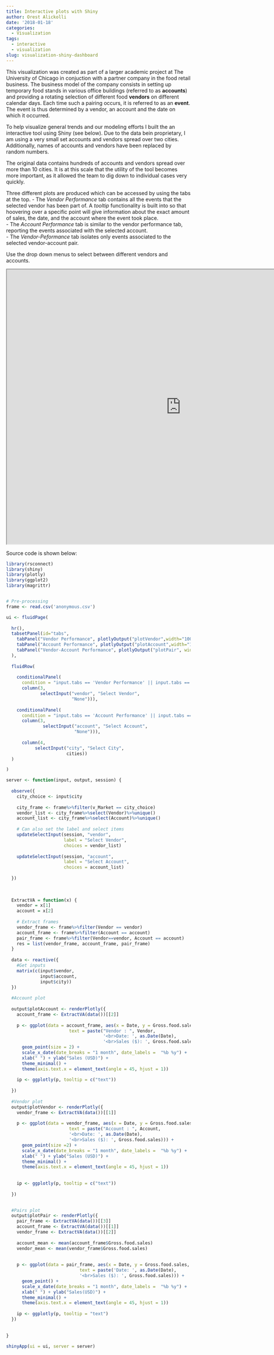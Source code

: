 ```yaml
---
title: Interactive plots with Shiny
author: Orest Alickolli
date: '2018-01-18'
categories:
  - Visualization
tags:
  - interactive
  - visualization
slug: visualization-shiny-dashboard
---
```


This visualization was created as part of a larger academic project at The University of Chicago in conjuction with a partner company in the food retail business. The business model of the company consists in setting up temporary food stands in various office buildings (referred to as **accounts**) and providing a rotating selection of different food **vendors** on different calendar days. 
Each time such a pairing occurs, it is referred to as an **event**. The event is thus determined by a vendor, an account and the date on which it occurred. 

To help visualize general trends and our modeling efforts I built the an interactive tool using Shiny (see below). Due to the data bein proprietary, I am using a very small set accounts and vendors spread over two cities. Additionally, names of accounts and vendors have been replaced by random numbers. 

The original data contains hundreds of accounts and vendors spread over more than 10 cities. It is at this scale that the utility of the tool becomes more important, as it allowed the team to dig down to individual cases very quickly.

Three different plots are produced which can be accessed by using the tabs at the top. 
    - The *Vendor Performance* tab contains all the events that the selected vendor has been part of. A *tooltip* functionality is built into so that hoovering over a specific point will give information about the exact amount of sales, the date, and the account where the event took place.  
    - The *Account Performance* tab is similar to the vendor performance tab, reporting the events associated with the selected account.  
    - The *Vendor-Peformance* tab isolates only events associated to the selected vendor-account pair.  

Use the drop down menus to select between different vendors and accounts. 

<div id="myiframe">  
  <iframe height="750" width="950" src="https://alickolli.shinyapps.io/shinyeda/"></iframe>
<div/>

Source code is shown below:

```r
library(rsconnect)
library(shiny)
library(plotly)
library(ggplot2)
library(magrittr)


# Pre-processing
frame <- read.csv('anonymous.csv')

ui <- fluidPage(
  
  hr(),
  tabsetPanel(id="tabs",
    tabPanel("Vendor Performance", plotlyOutput("plotVendor",width="100%")), 
    tabPanel("Account Performance", plotlyOutput("plotAccount",width="100%")),
    tabPanel("Vendor-Account Performance", plotlyOutput("plotPair", width = "100%"))
  ),
  
  fluidRow(
    
    conditionalPanel(
      condition = "input.tabs == 'Vendor Performance' || input.tabs == 'Vendor-Account Performance'" ,
      column(3,
             selectInput("vendor", "Select Vendor",
                         "None"))),
      
    conditionalPanel(
      condition = "input.tabs == 'Account Performance' || input.tabs == 'Vendor-Account Performance'",
      column(3,        
              selectInput("account", "Select Account",
                          "None"))),
    
      column(4,
           selectInput("city", "Select City",
                       cities))
  )

)  

server <- function(input, output, session) {
  
  observe({
    city_choice <- input$city
    
    city_frame <- frame%>%filter(v_Market == city_choice)
    vendor_list <- city_frame%>%select(Vendor)%>%unique()
    account_list <- city_frame%>%select(Account)%>%unique()
    
    # Can also set the label and select items
    updateSelectInput(session, "vendor",
                      label = "Select Vendor",
                      choices = vendor_list)
    
    updateSelectInput(session, "account",
                      label = "Select Account",
                      choices = account_list)
    
  })
  
  
  
  ExtractVA = function(x) {
    vendor = x[1]
    account = x[2]
    
    # Extract frames
    vendor_frame <- frame%>%filter(Vendor == vendor)
    account_frame <- frame%>%filter(Account == account)
    pair_frame <- frame%>%filter(Vendor==vendor, Account == account)
    res = list(vendor_frame, account_frame, pair_frame)
  }
  
  data <- reactive({
    #Get inputs
    matrix(c(input$vendor,
             input$account,
             input$city))
  })
  
  #Account plot
  
  output$plotAccount <- renderPlotly({
    account_frame <- ExtractVA(data())[[2]]
     
    p <- ggplot(data = account_frame, aes(x = Date, y = Gross.food.sales,
                        text = paste("Vendor : ", Vendor,
                                     '<br>Date: ', as.Date(Date),
                                     '<br>Sales ($): ', Gross.food.sales))) +
      geom_point(size = 2) +
      scale_x_date(date_breaks = "1 month", date_labels =  "%b %y") +
      xlab(" ") + ylab("Sales (USD)") +
      theme_minimal() +
      theme(axis.text.x = element_text(angle = 45, hjust = 1))
    
    ip <- ggplotly(p, tooltip = c("text"))
    
  })
  
  #Vendor plot
  output$plotVendor <- renderPlotly({
    vendor_frame <- ExtractVA(data())[[1]]
    
    p <- ggplot(data = vendor_frame, aes(x = Date, y = Gross.food.sales,
                        text = paste("Account : ", Account,
                        '<br>Date: ', as.Date(Date),
                        '<br>Sales ($): ', Gross.food.sales))) +
      geom_point(size =2) +
      scale_x_date(date_breaks = "1 month", date_labels =  "%b %y") +
      xlab(" ") + ylab("Sales (USD)") +
      theme_minimal() +
      theme(axis.text.x = element_text(angle = 45, hjust = 1))
      
    
    ip <- ggplotly(p, tooltip = c("text"))
    
  })
  

  #Pairs plot
  output$plotPair <- renderPlotly({
    pair_frame <- ExtractVA(data())[[3]]
    account_frame <- ExtractVA(data())[[1]]
    vendor_frame <- ExtractVA(data())[[2]]
    
    account_mean <- mean(account_frame$Gross.food.sales)
    vendor_mean <- mean(vendor_frame$Gross.food.sales)
      
      
    p <- ggplot(data = pair_frame, aes(x = Date, y = Gross.food.sales,
                            text = paste('Date: ', as.Date(Date),
                            '<br>Sales ($): ', Gross.food.sales))) +
      geom_point() +
      scale_x_date(date_breaks = "1 month", date_labels =  "%b %y") +
      xlab(" ") + ylab("Sales(USD)") + 
      theme_minimal() +
      theme(axis.text.x = element_text(angle = 45, hjust = 1))
    
    ip <- ggplotly(p, tooltip = "text")
  })
  
  
}

shinyApp(ui = ui, server = server)
```




